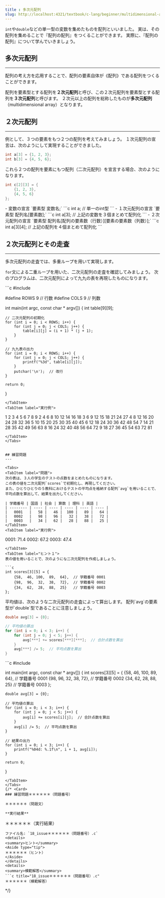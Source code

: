 ```yaml
---
title : 多次元配列
slug: http://localhost:4321/textbook/c-lang/beginner/multidimensional-array
---
```




`int`や`double`などの単一型の変数を集めたものを配列といいました。
実は、その配列を集めることで『配列の配列』をつくることができます。
実際に、『配列の配列』について学んでいきましょう。


## 多次元配列
---

配列の考え方を応用することで、配列の要素自体が《配列》である配列をつくることができます。

配列を要素型とする配列を**２次元配列**と呼び、この２次元配列を要素型とする配列を**３次元配列**と呼びます。
２次元以上の配列を総称したものが**多次元配列**（multidimensional array）となります。


## ２次元配列
---

例として、３つの要素をもつ２つの配列を考えてみましょう。
１次元配列の宣言は、次のようにして実現することができました。

```c
int a[3] = {1, 2, 3};
int b[3] = {4, 5, 6};
```

これら２つの配列を要素にもつ配列（二次元配列）を宣言する場合、次のようになります。

```c
int c[2][3] = {
    {1, 2, 3},
    {4, 5, 6}
};
```

<Aside type="note" title="２次元配列の宣言">
- 変数の宣言
`要素型 変数名;`
```c
int a;  // 単一のint型
```
- １次元配列の宣言
`要素型 配列名[要素数];`
```c
int a[3];  // 上記の変数を３個まとめて配列化
```
- ２次元配列の宣言
`要素型 配列名[配列の要素数（行数）][要素の要素数（列数）];`
```c
int a[3][4];  // 上記の配列を４個まとめて配列化
```
</Aside>


## ２次元配列とその走査
---

多次元配列の走査では、多重ループを用いて実現します。

`for`文による二重ループを用いた、二次元配列の走査を確認してみましょう。
次のプログラムは、二次元配列によって九九の表を再現したものになります。

<Tabs>
<TabItem label="ソースコード">
```c
#include <stdio.h>

#define ROWS 9  // 行数
#define COLS 9  // 列数

int main(int argc, const char * argv[]) {
    int table[9][9];
    
    // 二次元配列の初期化
    for (int i = 0; i < ROWS; i++) {
        for (int j = 0; j < COLS; j++) {
            table[i][j] = (i + 1) * (j + 1);
        }
    }
    
    // 九九表の出力
    for (int i = 0; i < ROWS; i++) {
        for (int j = 0; j < COLS; j++) {
            printf("%3d", table[i][j]);
        }
        putchar('\n');  // 改行
    }
    
    return 0;
}
```
</TabItem>
<TabItem label="実行例">
```
  1  2  3  4  5  6  7  8  9
  2  4  6  8 10 12 14 16 18
  3  6  9 12 15 18 21 24 27
  4  8 12 16 20 24 28 32 36
  5 10 15 20 25 30 35 40 45
  6 12 18 24 30 36 42 48 54
  7 14 21 28 35 42 49 56 63
  8 16 24 32 40 48 56 64 72
  9 18 27 36 45 54 63 72 81
```
</TabItem>
</Tabs>


## 練習問題
---

<Tabs>
<TabItem label="問題">
次の表は、３人の学生のテストの点数をまとめたものになります。
この表の値を二次元配列`scores`で初期化し、再現してください。
また、ひとりひとりの５教科におけるテストの平均点を格納する配列`avg`を用いることで、平均点数を算出して、結果を出力してください。

| 学籍番号 | 国語 | 社会 | 算数 | 理科 | 英語 |
| -------- | ---- | ---- | ---- | ---- | ---- |
|   0001   |   58 |   46 |  100 |   89 |   64 |
|   0002   |   98 |   96 |   32 |   38 |   72 |
|   0003   |   34 |   62 |   28 |   88 |   25 |
</TabItem>
<TabItem label="実行例">
```
0001: 71.4
0002: 67.2
0003: 47.4
```
</TabItem>
<TabItem label="ヒント１">
表の値を用いることで、次のようにな二次元配列を作成しましょう。

```c
int scores[3][5] = {
    {58,  46, 100,  89,  64},  // 学籍番号 0001
    {98,  96,  32,  38,  72},  // 学籍番号 0002
    {34,  62,  28,  88,  25}   // 学籍番号 0003
};
```
</TabItem>
<TabItem label="ヒント２">
平均値は、次のような二次元配列の走査によって算出します。
配列`avg`の要素型が`double`型であることに注意しましょう。

```c
double avg[3] = {0};

// 平均値の算出
for (int i = 0; i < 3; i++) {
    for (int j = 0; j < 5; j++) {
        avg[***] += scores[***][***];  // 合計点数を算出
    }
    avg[***] /= 5;  // 平均点数を算出
}
```
</TabItem>
<TabItem label="解答例">
```c
#include <stdio.h>

int main(int argc, const char * argv[]) {
    int scores[3][5] = {
        {58,  46, 100,  89,  64},  // 学籍番号 0001
        {98,  96,  32,  38,  72},  // 学籍番号 0002
        {34,  62,  28,  88,  25}   // 学籍番号 0003
    };
    
    double avg[3] = {0};
    
    // 平均値の算出
    for (int i = 0; i < 3; i++) {
        for (int j = 0; j < 5; j++) {
            avg[i] += scores[i][j];  // 合計点数を算出
        }
        avg[i] /= 5;  // 平均点数を算出
    }
    
    // 結果の出力
    for (int i = 0; i < 3; i++) {
        printf("%04d: %.1f\n", i + 1, avg[i]);
    }
    
    return 0;
}
```
</TabItem>
</Tabs>
{/* <Card>
### 練習問題＊＊＊＊＊＊（問題番号）

＊＊＊＊＊＊（問題文）

**実行結果**
```
＊＊＊＊＊＊（実行結果）
```
ファイル名: `18_issue＊＊＊＊＊＊（問題番号）.c`
<details>
<summary>ヒント</summary>
<Aside type="tip">
＊＊＊＊＊＊（ヒント）
</Aside>
</details>
<details>
<summary>模範解答</summary>
```c title="18_issue＊＊＊＊＊＊（問題番号）.c"
＊＊＊＊＊＊（模範解答）
```
</details>
</Card> */}